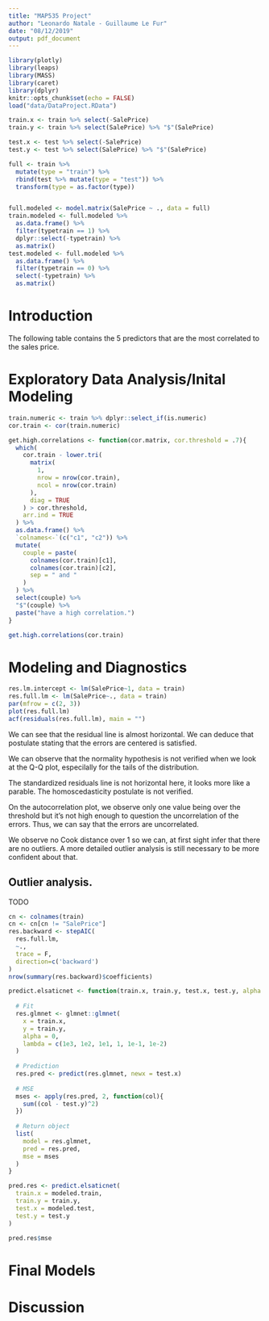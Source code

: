 ```yaml
---
title: "MAP535 Project"
author: "Leonardo Natale - Guillaume Le Fur"
date: "08/12/2019"
output: pdf_document
---
```


```r
library(plotly)
library(leaps)
library(MASS)
library(caret)
library(dplyr)
knitr::opts_chunk$set(echo = FALSE)
load("data/DataProject.RData")

train.x <- train %>% select(-SalePrice)
train.y <- train %>% select(SalePrice) %>% "$"(SalePrice)

test.x <- test %>% select(-SalePrice)
test.y <- test %>% select(SalePrice) %>% "$"(SalePrice)

full <- train %>% 
  mutate(type = "train") %>%
  rbind(test %>% mutate(type = "test")) %>% 
  transform(type = as.factor(type))


full.modeled <- model.matrix(SalePrice ~ ., data = full)
train.modeled <- full.modeled %>%
  as.data.frame() %>% 
  filter(typetrain == 1) %>% 
  dplyr::select(-typetrain) %>% 
  as.matrix()
test.modeled <- full.modeled %>%
  as.data.frame() %>% 
  filter(typetrain == 0) %>%
  select(-typetrain) %>% 
  as.matrix()
```

# Introduction

The following table contains the 5 predictors that are the most correlated to the sales price.

# Exploratory Data Analysis/Inital Modeling

```r
train.numeric <- train %>% dplyr::select_if(is.numeric)
cor.train <- cor(train.numeric)

get.high.correlations <- function(cor.matrix, cor.threshold = .7){
  which(
    cor.train - lower.tri(
      matrix(
        1, 
        nrow = nrow(cor.train),
        ncol = nrow(cor.train)
      ), 
      diag = TRUE
    ) > cor.threshold,
    arr.ind = TRUE
  ) %>%
  as.data.frame() %>% 
  `colnames<-`(c("c1", "c2")) %>% 
  mutate(
    couple = paste(
      colnames(cor.train)[c1],
      colnames(cor.train)[c2],
      sep = " and "
    )
  ) %>% 
  select(couple) %>% 
  "$"(couple) %>% 
  paste("have a high correlation.")
}

get.high.correlations(cor.train)
```

# Modeling and Diagnostics

```r
res.lm.intercept <- lm(SalePrice~1, data = train)
res.full.lm <- lm(SalePrice~., data = train)
par(mfrow = c(2, 3))
plot(res.full.lm)
acf(residuals(res.full.lm), main = "")
```


We can see that the residual line is almost horizontal. We can deduce that postulate stating that the errors are centered is satisfied.

We can observe that the normality hypothesis is not verified when we look at the Q-Q plot, especilally for the tails of the distribution.

The standardized residuals line is not horizontal here, it looks more like a parable. The homoscedasticity postulate is not verified.

On the autocorrelation plot, we observe only one value being over the threshold but it's not high enough to question the uncorrelation of the errors. Thus, we can say that the errors are uncorrelated.

We observe no Cook distance over 1 so we can, at first sight infer that there are no outliers. A more detailed outlier analysis is still necessary to be more confident about that.

## Outlier analysis.

TODO



```r
cn <- colnames(train)
cn <- cn[cn != "SalePrice"]
res.backward <- stepAIC(
  res.full.lm, 
  ~.,
  trace = F,
  direction=c('backward')
)
nrow(summary(res.backward)$coefficients)
```

```r
predict.elsaticnet <- function(train.x, train.y, test.x, test.y, alpha = 0, lambda = c(1e3, 1e2, 1e1, 1, 1e-1, 1e-2)){
  
  # Fit
  res.glmnet <- glmnet::glmnet(
    x = train.x, 
    y = train.y,
    alpha = 0,
    lambda = c(1e3, 1e2, 1e1, 1, 1e-1, 1e-2)
  )
  
  # Prediction
  res.pred <- predict(res.glmnet, newx = test.x)
  
  # MSE
  mses <- apply(res.pred, 2, function(col){
    sum((col - test.y)^2)
  })
  
  # Return object
  list(
    model = res.glmnet,
    pred = res.pred,
    mse = mses
  )
}

pred.res <- predict.elsaticnet(
  train.x = modeled.train, 
  train.y = train.y, 
  test.x = modeled.test, 
  test.y = test.y
)

pred.res$mse
```




# Final Models



# Discussion

```r
```

